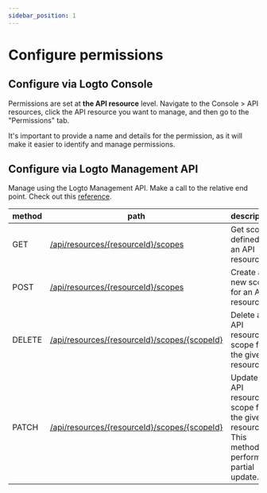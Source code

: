 ```yaml
---
sidebar_position: 1
---
```


# Configure permissions

## Configure via Logto Console

Permissions are set at **the API resource** level. Navigate to the <CloudLink to="/api-resources">Console > API resources</CloudLink>, click the API resource you want to manage, and then go to the "Permissions" tab.

It's important to provide a name and details for the permission, as it will make it easier to identify and manage permissions.

## Configure via Logto Management API

Manage using the Logto Management API. Make a call to the relative end point. Check out this [reference](https://openapi.logto.io/operation/operation-listresourcescopes).

| method | path                                                                                                                 | description                                                                                 |
| ------ | -------------------------------------------------------------------------------------------------------------------- | ------------------------------------------------------------------------------------------- |
| GET    | [/api/resources/\{resourceId\}/scopes](https://openapi.logto.io/operation/operation-listresourcescopes)              | Get scopes defined for an API resource.                                                     |
| POST   | [/api/resources/\{resourceId\}/scopes](https://openapi.logto.io/operation/operation-createresourcescope)             | Create a new scope for an API resource.                                                     |
| DELETE | [/api/resources/\{resourceId\}/scopes/\{scopeId\}](https://openapi.logto.io/operation/operation-deleteresourcescope) | Delete an API resource scope from the given resource.                                       |
| PATCH  | [/api/resources/\{resourceId\}/scopes/\{scopeId\}](https://openapi.logto.io/operation/operation-updateresourcescope) | Update an API resource scope for the given resource. This method performs a partial update. |
